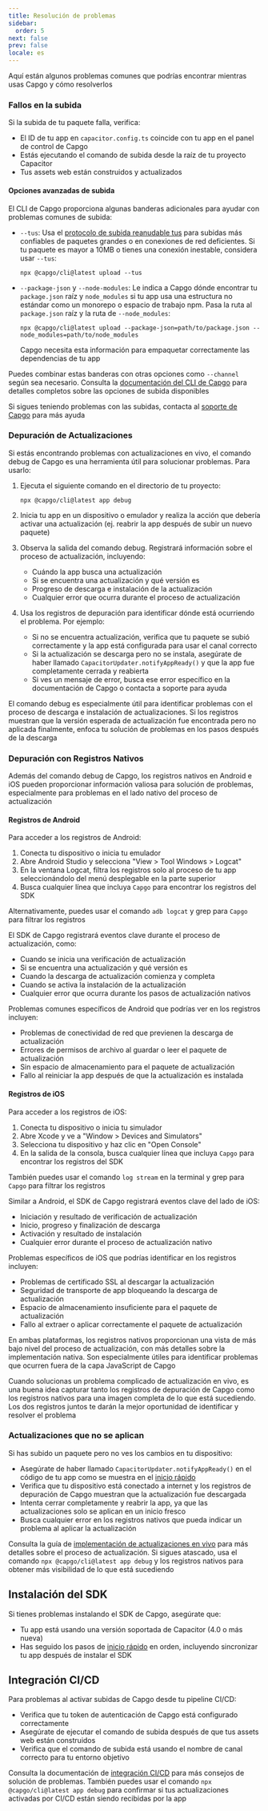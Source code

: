 ```yaml
---
title: Resolución de problemas
sidebar:
  order: 5
next: false
prev: false
locale: es
---
```


Aquí están algunos problemas comunes que podrías encontrar mientras usas Capgo y cómo resolverlos

### Fallos en la subida

Si la subida de tu paquete falla, verifica:
- El ID de tu app en `capacitor.config.ts` coincide con tu app en el panel de control de Capgo
- Estás ejecutando el comando de subida desde la raíz de tu proyecto Capacitor
- Tus assets web están construidos y actualizados

#### Opciones avanzadas de subida

El CLI de Capgo proporciona algunas banderas adicionales para ayudar con problemas comunes de subida:

- `--tus`: Usa el [protocolo de subida reanudable tus](https://tus.io/) para subidas más confiables de paquetes grandes o en conexiones de red deficientes. Si tu paquete es mayor a 10MB o tienes una conexión inestable, considera usar `--tus`:
  ```shell
  npx @capgo/cli@latest upload --tus
  ```

- `--package-json` y `--node-modules`: Le indica a Capgo dónde encontrar tu `package.json` raíz y `node_modules` si tu app usa una estructura no estándar como un monorepo o espacio de trabajo npm. Pasa la ruta al `package.json` raíz y la ruta de `--node_modules`:
  ```shell
  npx @capgo/cli@latest upload --package-json=path/to/package.json --node_modules=path/to/node_modules
  ```
  Capgo necesita esta información para empaquetar correctamente las dependencias de tu app

Puedes combinar estas banderas con otras opciones como `--channel` según sea necesario. Consulta la [documentación del CLI de Capgo](/docs/cli) para detalles completos sobre las opciones de subida disponibles

Si sigues teniendo problemas con las subidas, contacta al [soporte de Capgo](mailto:support@capgo.app) para más ayuda

### Depuración de Actualizaciones

Si estás encontrando problemas con actualizaciones en vivo, el comando debug de Capgo es una herramienta útil para solucionar problemas. Para usarlo:

1. Ejecuta el siguiente comando en el directorio de tu proyecto:
   ```shell
   npx @capgo/cli@latest app debug
   ```

2. Inicia tu app en un dispositivo o emulador y realiza la acción que debería activar una actualización (ej. reabrir la app después de subir un nuevo paquete)

3. Observa la salida del comando debug. Registrará información sobre el proceso de actualización, incluyendo:
   - Cuándo la app busca una actualización
   - Si se encuentra una actualización y qué versión es
   - Progreso de descarga e instalación de la actualización
   - Cualquier error que ocurra durante el proceso de actualización

4. Usa los registros de depuración para identificar dónde está ocurriendo el problema. Por ejemplo:
   - Si no se encuentra actualización, verifica que tu paquete se subió correctamente y la app está configurada para usar el canal correcto
   - Si la actualización se descarga pero no se instala, asegúrate de haber llamado `CapacitorUpdater.notifyAppReady()` y que la app fue completamente cerrada y reabierta
   - Si ves un mensaje de error, busca ese error específico en la documentación de Capgo o contacta a soporte para ayuda

El comando debug es especialmente útil para identificar problemas con el proceso de descarga e instalación de actualizaciones. Si los registros muestran que la versión esperada de actualización fue encontrada pero no aplicada finalmente, enfoca tu solución de problemas en los pasos después de la descarga

### Depuración con Registros Nativos

Además del comando debug de Capgo, los registros nativos en Android e iOS pueden proporcionar información valiosa para solución de problemas, especialmente para problemas en el lado nativo del proceso de actualización

#### Registros de Android

Para acceder a los registros de Android:

1. Conecta tu dispositivo o inicia tu emulador
2. Abre Android Studio y selecciona "View > Tool Windows > Logcat"
3. En la ventana Logcat, filtra los registros solo al proceso de tu app seleccionándolo del menú desplegable en la parte superior
4. Busca cualquier línea que incluya `Capgo` para encontrar los registros del SDK

Alternativamente, puedes usar el comando `adb logcat` y grep para `Capgo` para filtrar los registros

El SDK de Capgo registrará eventos clave durante el proceso de actualización, como:
- Cuando se inicia una verificación de actualización
- Si se encuentra una actualización y qué versión es
- Cuando la descarga de actualización comienza y completa
- Cuando se activa la instalación de la actualización
- Cualquier error que ocurra durante los pasos de actualización nativos

Problemas comunes específicos de Android que podrías ver en los registros incluyen:
- Problemas de conectividad de red que previenen la descarga de actualización
- Errores de permisos de archivo al guardar o leer el paquete de actualización
- Sin espacio de almacenamiento para el paquete de actualización
- Fallo al reiniciar la app después de que la actualización es instalada

#### Registros de iOS

Para acceder a los registros de iOS:

1. Conecta tu dispositivo o inicia tu simulador
2. Abre Xcode y ve a "Window > Devices and Simulators"
3. Selecciona tu dispositivo y haz clic en "Open Console"
4. En la salida de la consola, busca cualquier línea que incluya `Capgo` para encontrar los registros del SDK

También puedes usar el comando `log stream` en la terminal y grep para `Capgo` para filtrar los registros

Similar a Android, el SDK de Capgo registrará eventos clave del lado de iOS:
- Iniciación y resultado de verificación de actualización
- Inicio, progreso y finalización de descarga
- Activación y resultado de instalación
- Cualquier error durante el proceso de actualización nativo

Problemas específicos de iOS que podrías identificar en los registros incluyen:
- Problemas de certificado SSL al descargar la actualización
- Seguridad de transporte de app bloqueando la descarga de actualización
- Espacio de almacenamiento insuficiente para el paquete de actualización
- Fallo al extraer o aplicar correctamente el paquete de actualización

En ambas plataformas, los registros nativos proporcionan una vista de más bajo nivel del proceso de actualización, con más detalles sobre la implementación nativa. Son especialmente útiles para identificar problemas que ocurren fuera de la capa JavaScript de Capgo

Cuando solucionas un problema complicado de actualización en vivo, es una buena idea capturar tanto los registros de depuración de Capgo como los registros nativos para una imagen completa de lo que está sucediendo. Los dos registros juntos te darán la mejor oportunidad de identificar y resolver el problema

### Actualizaciones que no se aplican

Si has subido un paquete pero no ves los cambios en tu dispositivo:
- Asegúrate de haber llamado `CapacitorUpdater.notifyAppReady()` en el código de tu app como se muestra en el [inicio rápido](/docs/getting-started/quickstart)
- Verifica que tu dispositivo está conectado a internet y los registros de depuración de Capgo muestran que la actualización fue descargada
- Intenta cerrar completamente y reabrir la app, ya que las actualizaciones solo se aplican en un inicio fresco
- Busca cualquier error en los registros nativos que pueda indicar un problema al aplicar la actualización

Consulta la guía de [implementación de actualizaciones en vivo](/docs/getting-started/deploy) para más detalles sobre el proceso de actualización. Si sigues atascado, usa el comando `npx @capgo/cli@latest app debug` y los registros nativos para obtener más visibilidad de lo que está sucediendo

## Instalación del SDK

Si tienes problemas instalando el SDK de Capgo, asegúrate que:
- Tu app está usando una versión soportada de Capacitor (4.0 o más nueva)
- Has seguido los pasos de [inicio rápido](/docs/getting-started/quickstart) en orden, incluyendo sincronizar tu app después de instalar el SDK

## Integración CI/CD

Para problemas al activar subidas de Capgo desde tu pipeline CI/CD:
- Verifica que tu token de autenticación de Capgo está configurado correctamente
- Asegúrate de ejecutar el comando de subida después de que tus assets web están construidos
- Verifica que el comando de subida está usando el nombre de canal correcto para tu entorno objetivo

Consulta la documentación de [integración CI/CD](/docs/cicd-integration) para más consejos de solución de problemas. También puedes usar el comando `npx @capgo/cli@latest app debug` para confirmar si tus actualizaciones activadas por CI/CD están siendo recibidas por la app